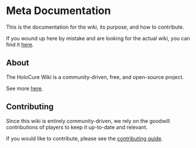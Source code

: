 # Meta Documentation

This is the documentation for the wiki, its purpose, and how to contribute.

If you wound up here by mistake and are looking for the actual wiki, you can find it [here](/docs/games/holocure.md).

## About

The HoloCure Wiki is a community-driven, free, and open-source project.

See more [here](/docs/meta/about.md).

## Contributing

Since this wiki is entirely community-driven, we rely on the goodwill contributions of players to keep it up-to-date and relevant.

If you would like to contribute, please see the [contributing guide](/docs/meta/contributing.md).
